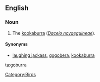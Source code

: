==English==

===Noun===
{{en-noun}}

# The [[kookaburra]] (''[[Dacelo novaeguineae]]'').

====Synonyms====
*[[laughing jackass]], [[gogobera]], [[kookaburra]]

[[Category:Birds]]

[[ta:goburra]]